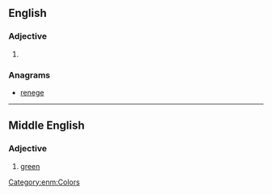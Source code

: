 {{also|Greene}}
==English==

===Adjective===
{{en-adj|greener|greenest}}

# {{obsolete spelling of|green}}

===Anagrams===
* [[renege#English|renege]]

----

==Middle English==

===Adjective===
{{enm-adj|greener|greenest}}

# [[green]]

[[Category:enm:Colors]]
